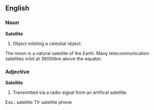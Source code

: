 ==English==


===Noun===

'''Satellite''' 

# Object orbiting a celestial object.

The moon is a natural satellite of the Earth.
Many telecommunication satellites orbit at 36000km above the equator.

===Adjective===

'''Satellite'''

# Transmitted via a radio signal from an artifical satellite.

Exs.:
satellite TV
satellite phone